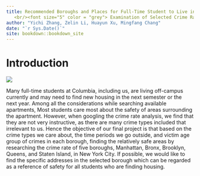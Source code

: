 ```yaml
--- 
title: Recommended Boroughs and Places for Full-Time Student to Live in
   <br/><font size="5" color = "grey"> Examination of Selected Crime Rate in New York City </font>
author: "Yichi Zhang, Zelin Li, Huayun Xu, Mingfang Chang"
date: "`r Sys.Date()`"
site: bookdown::bookdown_site
---
```


# Introduction

![](https://twt-thumbs.washtimes.com/media/image/2018/01/01/1_1_2018_b1-davi-newyork-cri8201_c0-144-875-654_s885x516.jpg?8db5faa7ac6a541080b0e25ae358890a2cd5b947)

Many full-time students at Columbia, including us, are living off-campus currently and may need to find new housing in the next semester or the next year. Among all the considerations while searching available apartments, Most students care most about the safety of areas surrounding the apartment. However, when googling the crime rate analysis, we find that they are not very instructive, as there are many crime types included that irrelevant to us. Hence the objective of our final project is that based on the crime types we care about, the time periods we go outside, and victim age group of crimes in each borough, finding the relatively safe areas by researching the crime rate of five boroughs, Manhattan, Bronx, Brooklyn, Queens, and Staten Island, in New York City. If possible, we would like to find the specific addresses in the selected borough which can be regarded as a reference of safety for all students who are finding housing.